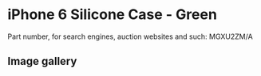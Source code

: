 
# iPhone 6 Silicone Case - Green

Part number, for search engines, auction websites and such: MGXU2ZM/A

## Image gallery

<div style={{ width: "768px" }}>
  <GalleryComponent
    images={[
      {
        original: "/everysource/MGXU2.png",
        thumbnail: "/everypreview/MGXU2.png",
      },
      {
        original: "/everysource/MGXU2_AV1_GOLD.png",
        thumbnail: "/everypreview/MGXU2_AV1_GOLD.png",
      },
      {
        original: "/everysource/MGXU2_AV1_SILVER.png",
        thumbnail: "/everypreview/MGXU2_AV1_SILVER.png",
      },
      {
        original: "/everysource/MGXU2_AV1_SPACE_GRAY.png",
        thumbnail: "/everypreview/MGXU2_AV1_SPACE_GRAY.png",
      },
      {
        original: "/everysource/MGXU2_AV2.png",
        thumbnail: "/everypreview/MGXU2_AV2.png",
      },
      {
        original: "/everysource/MGXU2_AV3.png",
        thumbnail: "/everypreview/MGXU2_AV3.png",
      },
      {
        original: "/everysource/MGXU2_AV4.png",
        thumbnail: "/everypreview/MGXU2_AV4.png",
      },
      {
        original: "/everysource/MGXU2_AV5.png",
        thumbnail: "/everypreview/MGXU2_AV5.png",
      }
    ]}
  />
</div>